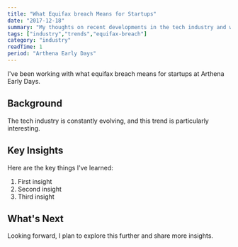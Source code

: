 ```yaml
---
title: "What Equifax breach Means for Startups"
date: "2017-12-18"
summary: "My thoughts on recent developments in the tech industry and what they mean for developers."
tags: ["industry","trends","equifax-breach"]
category: "industry"
readTime: 1
period: "Arthena Early Days"
---
```


I've been working with what equifax breach means for startups at Arthena Early Days.

## Background

The tech industry is constantly evolving, and this trend is particularly interesting.

## Key Insights

Here are the key things I've learned:

1. First insight
2. Second insight
3. Third insight

## What's Next

Looking forward, I plan to explore this further and share more insights.

